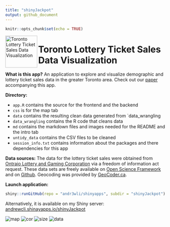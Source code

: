 ```yaml
---
title: "shinyJackpot"
output: github_document
---
```


```r
knitr::opts_chunk$set(echo = TRUE)
```

<img align = "left" width = "100" height = "100" src = "md/cn_tower.png" alt = "Toronto Lottery Ticket Sales Data Visualization"> 
     
<h1> Toronto Lottery Ticket Sales Data Visualization </h1>

**What is this app?** An application to explore and visualize demographic and lottery ticket sales data in the greater Toronto area. Check out our [paper]() accompanying this app.

**Directory:** 

* `app.R` contains the source for the frontend and the backend
* `css` is for the map tab
* `data` contains the resulting clean data generated from `data_wrangling
* `data_wrangling` contains the R code that cleans data
* `md` contains the markdown files and images needed for the README and the intro tab
* `untidy_data` contains the CSV files to be cleaned
* `session_info.txt` contains information about the packages and there dependencies for this app 

**Data sources:** The data for the lottery ticket sales were obtained from [Ontraio Lottery and Gaming Corporation](https://www.olg.ca/en/home.html) via a freedom of information act request. These data sets are freely available on [Open Science Framework](//osf.io/qwrxy/) and on [Github](https://github.com/andr3wli/lottodata). Geocoding was provided by [GeoCoder.ca](https://geocoder.ca).

**Launch application:**
```r
shiny::runGitHub(repo = "andr3wli/shinyapps", subdir = "shinyJackpot")
```

Alternatively, it is available on my Shiny server: [andrewcli.shinayapps.io/shinyJackpot](https://andrewcli.shinyapps.io/shinyJackpot/)

![map](md/map_screenshot.png)
![cor](md/cor_screenshot.png)
![size](md/size_screenshot.png)
![data](md/data_screenshot.png)
